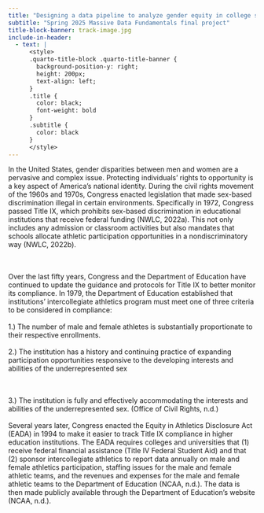 ```yaml
---
title: "Designing a data pipeline to analyze gender equity in college sports"
subtitle: "Spring 2025 Massive Data Fundamentals final project"
title-block-banner: track-image.jpg
include-in-header:
  - text: |
      <style>
      .quarto-title-block .quarto-title-banner {
        background-position-y: right;
        height: 200px;
        text-align: left;
      }
      .title {
        color: black;
        font-weight: bold
      }
      .subtitle {
        color: black
      }
      </style>
---
```


In the United States, gender disparities between men and women are a pervasive and complex issue. Protecting individuals’ rights to opportunity is a key aspect of America’s national identity. During the civil rights movement of the 1960s and 1970s, Congress enacted legislation that made sex-based discrimination illegal in certain environments. Specifically in 1972, Congress passed Title IX, which prohibits sex-based discrimination in educational institutions that receive federal funding (NWLC, 2022a). This not only includes any admission or classroom activities but also mandates that schools allocate athletic participation opportunities in a nondiscriminatory way (NWLC, 2022b). 

<br><br>Over the last fifty years, Congress and the Department of Education have continued to update the guidance and protocols for Title IX to better monitor its compliance. In 1979, the Department of Education established that institutions’ intercollegiate athletics program must meet one of three criteria to be considered in compliance: 
<br><br>1.) The number of male and female athletes is substantially proportionate to their respective enrollments. 
<br><br>2.) The institution has a history and continuing practice of expanding participation opportunities responsive to the developing interests and abilities of the underrepresented sex

<br><br>3.) The institution is fully and effectively accommodating the interests and abilities of the underrepresented sex. (Office of Civil Rights, n.d.) 
<br><br>Several years later, Congress enacted the Equity in Athletics Disclosure Act (EADA) in 1994 to make it easier to track Title IX compliance in higher education institutions. The EADA requires colleges and universities that (1) receive federal financial assistance (Title IV Federal Student Aid) and that (2) sponsor intercollegiate athletics to report data annually on male and female athletics participation, staffing issues for the male and female athletic teams, and the revenues and expenses for the male and female athletic teams to the Department of Education (NCAA, n.d.). The data is then made publicly available through the Department of Education’s website (NCAA, n.d.). 
